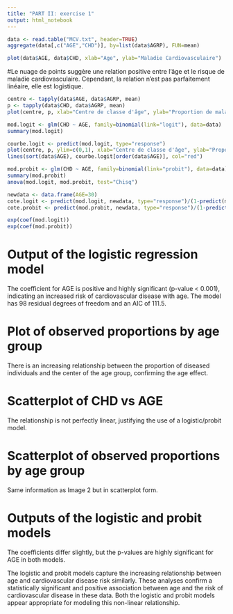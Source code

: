 ```yaml
---
title: "PART II: exercise 1"
output: html_notebook
---
```


```r
data <- read.table("MCV.txt", header=TRUE)
aggregate(data[,c("AGE","CHD")], by=list(data$AGRP), FUN=mean)

plot(data$AGE, data$CHD, xlab="Age", ylab="Maladie Cardiovasculaire")
```
#Le nuage de points suggère une relation positive entre l'âge et le risque de maladie cardiovasculaire. Cependant, la relation n'est pas parfaitement linéaire, elle est logistique.
```r
centre <- tapply(data$AGE, data$AGRP, mean)
p <- tapply(data$CHD, data$AGRP, mean)
plot(centre, p, xlab="Centre de classe d'âge", ylab="Proportion de malades")

mod.logit <- glm(CHD ~ AGE, family=binomial(link="logit"), data=data)
summary(mod.logit)

courbe.logit <- predict(mod.logit, type="response")
plot(centre, p, ylim=c(0,1), xlab="Centre de classe d'âge", ylab="Proportion observée")
lines(sort(data$AGE), courbe.logit[order(data$AGE)], col="red")

mod.probit <- glm(CHD ~ AGE, family=binomial(link="probit"), data=data)
summary(mod.probit)
anova(mod.logit, mod.probit, test="Chisq")

newdata <- data.frame(AGE=30)
cote.logit <- predict(mod.logit, newdata, type="response")/(1-predict(mod.logit, newdata, type="response")) 
cote.probit <- predict(mod.probit, newdata, type="response")/(1-predict(mod.probit, newdata, type="response"))

exp(coef(mod.logit))
exp(coef(mod.probit))

```
# Output of the logistic regression model

The coefficient for AGE is positive and highly significant (p-value < 0.001), indicating an increased risk of cardiovascular disease with age.
The model has 98 residual degrees of freedom and an AIC of 111.5.

# Plot of observed proportions by age group
There is an increasing relationship between the proportion of diseased individuals and the center of the age group, confirming the age effect.

# Scatterplot of CHD vs AGE
The relationship is not perfectly linear, justifying the use of a logistic/probit model.

# Scatterplot of observed proportions by age group
Same information as Image 2 but in scatterplot form.

# Outputs of the logistic and probit models
The coefficients differ slightly, but the p-values are highly significant for AGE in both models.

The logistic and probit models capture the increasing relationship between age and cardiovascular disease risk similarly.
These analyses confirm a statistically significant and positive association between age and the risk of cardiovascular disease in these data. Both the logistic and probit models appear appropriate for modeling this non-linear relationship.